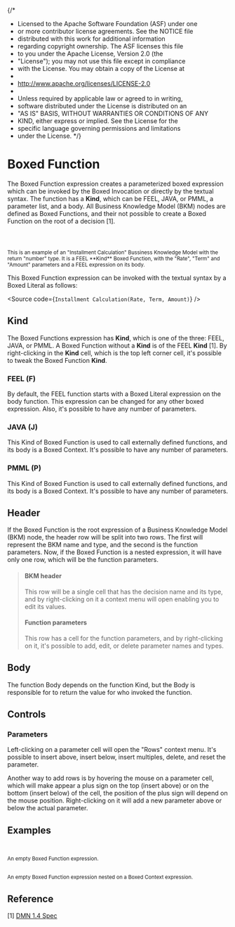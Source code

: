 {/*
 * Licensed to the Apache Software Foundation (ASF) under one
 * or more contributor license agreements.  See the NOTICE file
 * distributed with this work for additional information
 * regarding copyright ownership.  The ASF licenses this file
 * to you under the Apache License, Version 2.0 (the
 * "License"); you may not use this file except in compliance
 * with the License.  You may obtain a copy of the License at
 *
 *  http://www.apache.org/licenses/LICENSE-2.0
 *
 * Unless required by applicable law or agreed to in writing,
 * software distributed under the License is distributed on an
 * "AS IS" BASIS, WITHOUT WARRANTIES OR CONDITIONS OF ANY
 * KIND, either express or implied.  See the License for the
 * specific language governing permissions and limitations
 * under the License.
 */}


<Meta title="MDX/Function" of={FunctionExpression} />

# Boxed Function

The Boxed Function expression creates a parameterized boxed expression which can be
invoked by the Boxed Invocation or directly by the textual syntax. The function has
a **Kind**, which can be FEEL, JAVA, or PMML, a parameter list, and a body.
All Business Knowledge Model (BKM) nodes are defined as Boxed Functions, and their
not possible to create a Boxed Function on the root of a decision [1].

<div style={{ display: "flex", flexDirection: "row" }}>
  <Story of={FunctionExpression.InstallmentCalculation} />
  <small>
    <br />
    <br />
    <br />
    This is an example of an "Installment Calculation" Bussiness Knowledge Model with the return "number" type. It is a FEEL
    **Kind** Boxed Function, with the "Rate", "Term" and "Amount" parameters and a FEEL expression on its body.
  </small>
</div>

This Boxed Function expression can be invoked with the textual syntax by
a Boxed Literal as follows:

<Source code={`Installment Calculation(Rate, Term, Amount)`} />

## Kind

The Boxed Functions expression has **Kind**, which is one of the three: FEEL, JAVA, or PMML.
A Boxed Function without a **Kind** is of the FEEL **Kind** [1]. By right-clicking in the
**Kind** cell, which is the top left corner cell, it's possible to tweak the Boxed Function **Kind**.

### FEEL (F)

By default, the FEEL function starts with a Boxed Literal expression on the body function.
This expression can be changed for any other boxed expression.
Also, it's possible to have any number of parameters.

### JAVA (J)

This Kind of Boxed Function is used to call externally defined functions, and its body is
a Boxed Context. It's possible to have any number of parameters.

### PMML (P)

This Kind of Boxed Function is used to call externally defined functions, and its body is
a Boxed Context. It's possible to have any number of parameters.

## Header

If the Boxed Function is the root expression of a Business Knowledge Model (BKM) node, the header row will be split into two rows.
The first will represent the BKM name and type, and the second is the function parameters.
Now, if the Boxed Function is a nested expression, it will have only one row, which will be the function parameters.

> #### BKM header
>
> This row will be a single cell that has the decision name and its type, and by right-clicking on it a context menu will open enabling you to edit its values.
>
> #### Function parameters
>
> This row has a cell for the function parameters, and by right-clicking on it, it's possible to add, edit, or delete parameter names and types.

## Body

The function Body depends on the function Kind, but the Body is responsible for to return
the value for who invoked the function.

## Controls

### Parameters

Left-clicking on a parameter cell will open the "Rows" context menu.
It's possible to insert above, insert below, insert multiples, delete, and reset the parameter.

Another way to add rows is by hovering the mouse on a parameter cell, which will make appear a plus sign
on the top (insert above) or on the bottom (insert below) of the cell, the position of the plus sign will
depend on the mouse position. Right-clicking on it will add a new parameter above or below the actual parameter.

## Examples

<div style={{ display: "flex", flexDirection: "column" }}>
  <div style={{ display: "flex", flexDirection: "row" }}>
    <Story of={FunctionExpression.Base} />
    <small>
      <br />
      <br />
      An empty Boxed Function expression.
    </small>
  </div>

  <div style={{ display: "flex", flexDirection: "row" }}>
    <Story of={FunctionExpression.Nested} />
    <small>
      <br />
      <br />
      An empty Boxed Function expression nested on a Boxed Context expression.
    </small>
  </div>
</div>

## Reference

[1] [DMN 1.4 Spec](https://www.omg.org/spec/DMN/1.4/Beta1/PDF#page=103)
